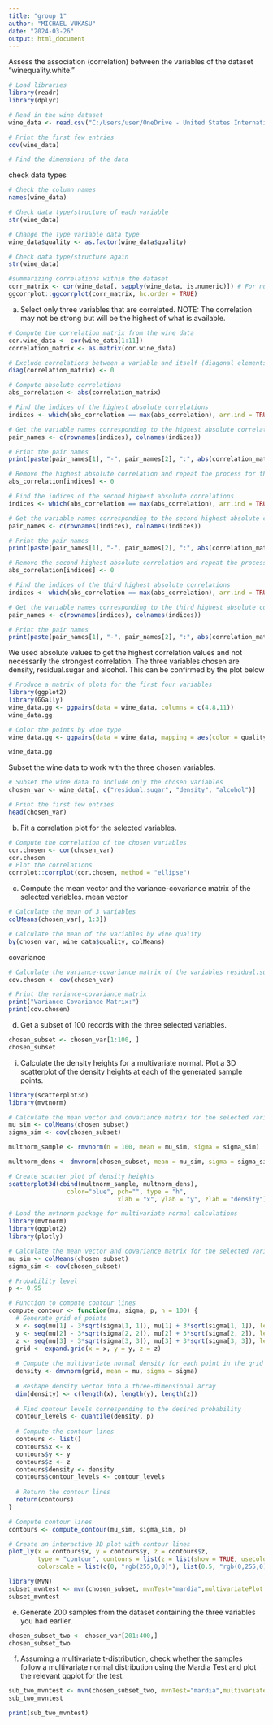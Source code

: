 ```yaml
---
title: "group 1"
author: "MICHAEL VUKASU"
date: "2024-03-26"
output: html_document
---
```



Assess the association (correlation) between the variables of the dataset “winequality.white.”
```r
# Load libraries
library(readr)
library(dplyr)
```

```r
# Read in the wine dataset 
wine_data <- read.csv("C:/Users/user/OneDrive - United States International University (USIU)/SPRING 2024/STA 2010/Assign/winequality-white.csv", sep=";")

# Print the first few entries
cov(wine_data)

# Find the dimensions of the data
```
check data types
```r
# Check the column names
names(wine_data)

# Check data type/structure of each variable
str(wine_data)

# Change the Type variable data type
wine_data$quality <- as.factor(wine_data$quality)

# Check data type/structure again
str(wine_data)
```
```r
#summarizing correlations within the dataset
corr_matrix <- cor(wine_data[, sapply(wine_data, is.numeric)]) # For numeric columns
ggcorrplot::ggcorrplot(corr_matrix, hc.order = TRUE)

```

a. Select only three variables that are correlated. NOTE: The correlation may not be
strong but will be the highest of what is available.
```r
# Compute the correlation matrix from the wine data
cor.wine_data <- cor(wine_data[1:11])
correlation_matrix <- as.matrix(cor.wine_data)

# Exclude correlations between a variable and itself (diagonal elements)
diag(correlation_matrix) <- 0

# Compute absolute correlations
abs_correlation <- abs(correlation_matrix)

# Find the indices of the highest absolute correlations
indices <- which(abs_correlation == max(abs_correlation), arr.ind = TRUE)

# Get the variable names corresponding to the highest absolute correlations
pair_names <- c(rownames(indices), colnames(indices))

# Print the pair names
print(paste(pair_names[1], "-", pair_names[2], ":", abs(correlation_matrix[indices]), sep = " "))

# Remove the highest absolute correlation and repeat the process for the next highest
abs_correlation[indices] <- 0

# Find the indices of the second highest absolute correlations
indices <- which(abs_correlation == max(abs_correlation), arr.ind = TRUE)

# Get the variable names corresponding to the second highest absolute correlations
pair_names <- c(rownames(indices), colnames(indices))

# Print the pair names
print(paste(pair_names[1], "-", pair_names[2], ":", abs(correlation_matrix[indices]), sep = " "))

# Remove the second highest absolute correlation and repeat the process for the third highest
abs_correlation[indices] <- 0

# Find the indices of the third highest absolute correlations
indices <- which(abs_correlation == max(abs_correlation), arr.ind = TRUE)

# Get the variable names corresponding to the third highest absolute correlations
pair_names <- c(rownames(indices), colnames(indices))

# Print the pair names
print(paste(pair_names[1], "-", pair_names[2], ":", abs(correlation_matrix[indices]), sep = " "))
```
We used absolute values to get the highest correlation values and not necessarily the strongest correlation. The three variables chosen are density, residual.sugar and alcohol. This can be confirmed by the plot below
```r
# Produce a matrix of plots for the first four variables 
library(ggplot2)
library(GGally)
wine_data.gg <- ggpairs(data = wine_data, columns = c(4,8,11))
wine_data.gg

# Color the points by wine type 
wine_data.gg <- ggpairs(data = wine_data, mapping = aes(color = quality), columns = c(4,8,11))

wine_data.gg
```

Subset the wine data to work with the three chosen variables.
```r
# Subset the wine data to include only the chosen variables
chosen_var <- wine_data[, c("residual.sugar", "density", "alcohol")]

# Print the first few entries
head(chosen_var)
```

b. Fit a correlation plot for the selected variables.
```r
# Compute the correlation of the chosen variables
cor.chosen <- cor(chosen_var)
cor.chosen
# Plot the correlations 
corrplot::corrplot(cor.chosen, method = "ellipse")
```

c. Compute the mean vector and the variance-covariance matrix of the selected
variables.
mean vector
```r
# Calculate the mean of 3 variables 
colMeans(chosen_var[, 1:3])

# Calculate the mean of the variables by wine quality
by(chosen_var, wine_data$quality, colMeans)
```

covariance
```r
# Calculate the variance-covariance matrix of the variables residual.sugar, density and alcohol
cov.chosen <- cov(chosen_var)

# Print the variance-covariance matrix
print("Variance-Covariance Matrix:")
print(cov.chosen)
```

d. Get a subset of 100 records with the three selected variables.
```r
chosen_subset <- chosen_var[1:100, ]
chosen_subset
```
i. Calculate the density heights for a multivariate normal. Plot a 3D scatterplot
of the density heights at each of the generated sample points.
```r
library(scatterplot3d) 
library(mvtnorm)

# Calculate the mean vector and covariance matrix for the selected variables
mu_sim <- colMeans(chosen_subset)
sigma_sim <- cov(chosen_subset)

multnorm_sample <- rmvnorm(n = 100, mean = mu_sim, sigma = sigma_sim)

multnorm_dens <- dmvnorm(chosen_subset, mean = mu_sim, sigma = sigma_sim)

# Create scatter plot of density heights 
scatterplot3d(cbind(multnorm_sample, multnorm_dens),    
                color="blue", pch="", type = "h",             
                              xlab = "x", ylab = "y", zlab = "density")
```
```r

# Load the mvtnorm package for multivariate normal calculations
library(mvtnorm)
library(ggplot2)
library(plotly)

# Calculate the mean vector and covariance matrix for the selected variables
mu_sim <- colMeans(chosen_subset)
sigma_sim <- cov(chosen_subset)

# Probability level
p <- 0.95

# Function to compute contour lines
compute_contour <- function(mu, sigma, p, n = 100) {
  # Generate grid of points
  x <- seq(mu[1] - 3*sqrt(sigma[1, 1]), mu[1] + 3*sqrt(sigma[1, 1]), length.out = n)
  y <- seq(mu[2] - 3*sqrt(sigma[2, 2]), mu[2] + 3*sqrt(sigma[2, 2]), length.out = n)
  z <- seq(mu[3] - 3*sqrt(sigma[3, 3]), mu[3] + 3*sqrt(sigma[3, 3]), length.out = n)
  grid <- expand.grid(x = x, y = y, z = z)
  
  # Compute the multivariate normal density for each point in the grid
  density <- dmvnorm(grid, mean = mu, sigma = sigma)
  
  # Reshape density vector into a three-dimensional array
  dim(density) <- c(length(x), length(y), length(z))
  
  # Find contour levels corresponding to the desired probability
  contour_levels <- quantile(density, p)
  
  # Compute the contour lines
  contours <- list()
  contours$x <- x
  contours$y <- y
  contours$z <- z
  contours$density <- density
  contours$contour_levels <- contour_levels
  
  # Return the contour lines
  return(contours)
}

# Compute contour lines
contours <- compute_contour(mu_sim, sigma_sim, p)

# Create an interactive 3D plot with contour lines
plot_ly(x = contours$x, y = contours$y, z = contours$z, 
        type = "contour", contours = list(z = list(show = TRUE, usecolormap = TRUE, project = TRUE)),
        colorscale = list(c(0, "rgb(255,0,0)"), list(0.5, "rgb(0,255,0)"), c(1, "rgb(0,0,255)")))

```





```r
library(MVN)
subset_mvntest <- mvn(chosen_subset, mvnTest="mardia",multivariatePlot = "qq")
subset_mvntest
```

e. Generate 200 samples from the dataset containing the three variables you had
earlier.
```r
chosen_subset_two <- chosen_var[201:400,]
chosen_subset_two
```

f. Assuming a multivariate t-distribution, check whether the samples follow a
multivariate normal distribution using the Mardia Test and plot the relevant qqplot
for the test.
```r
sub_two_mvntest <- mvn(chosen_subset_two, mvnTest="mardia",multivariatePlot = "qq")
sub_two_mvntest
```
```r
print(sub_two_mvntest)


```





